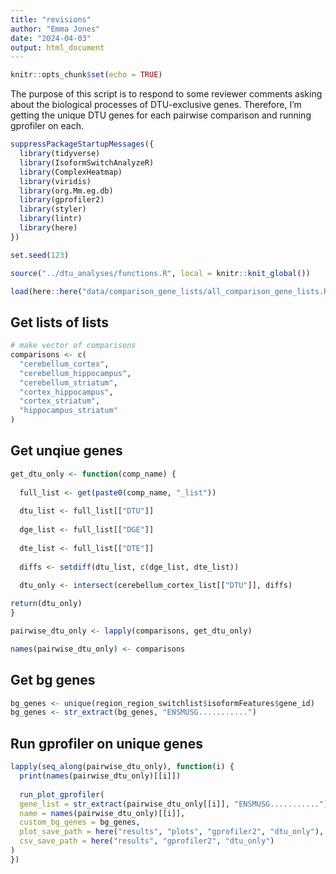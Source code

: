 ```yaml
---
title: "revisions"
author: "Emma Jones"
date: "2024-04-03"
output: html_document
---
```


```r
knitr::opts_chunk$set(echo = TRUE)
```

The purpose of this script is to respond to some reviewer comments asking about the biological processes of DTU-exclusive genes. Therefore, I'm getting the unique DTU genes for each pairwise comparison and running gprofiler on each.

```r
suppressPackageStartupMessages({
  library(tidyverse)
  library(IsoformSwitchAnalyzeR)
  library(ComplexHeatmap)
  library(viridis)
  library(org.Mm.eg.db)
  library(gprofiler2)
  library(styler)
  library(lintr)
  library(here)
})

set.seed(123)
```


```r
source("../dtu_analyses/functions.R", local = knitr::knit_global())
```

```r

load(here::here("data/comparison_gene_lists/all_comparison_gene_lists.Rdata"))

```

## Get lists of lists

```r

# make vector of comparisons
comparisons <- c(
  "cerebellum_cortex",
  "cerebellum_hippocampus",
  "cerebellum_striatum",
  "cortex_hippocampus",
  "cortex_striatum",
  "hippocampus_striatum"
)

```

## Get unqiue genes

```r

get_dtu_only <- function(comp_name) {
  
  full_list <- get(paste0(comp_name, "_list"))
  
  dtu_list <- full_list[["DTU"]]
  
  dge_list <- full_list[["DGE"]]
  
  dte_list <- full_list[["DTE"]]
  
  diffs <- setdiff(dtu_list, c(dge_list, dte_list))
  
  dtu_only <- intersect(cerebellum_cortex_list[["DTU"]], diffs)

return(dtu_only)
}

pairwise_dtu_only <- lapply(comparisons, get_dtu_only)

names(pairwise_dtu_only) <- comparisons
```

## Get bg genes

```r
bg_genes <- unique(region_region_switchlist$isoformFeatures$gene_id)
bg_genes <- str_extract(bg_genes, "ENSMUSG...........")
```

## Run gprofiler on unique genes



```r
lapply(seq_along(pairwise_dtu_only), function(i) {
  print(names(pairwise_dtu_only)[[i]])
  
  run_plot_gprofiler(
  gene_list = str_extract(pairwise_dtu_only[[i]], "ENSMUSG..........."),
  name = names(pairwise_dtu_only)[[i]],
  custom_bg_genes = bg_genes,
  plot_save_path = here("results", "plots", "gprofiler2", "dtu_only"),
  csv_save_path = here("results", "gprofiler2", "dtu_only")
)
})


```

